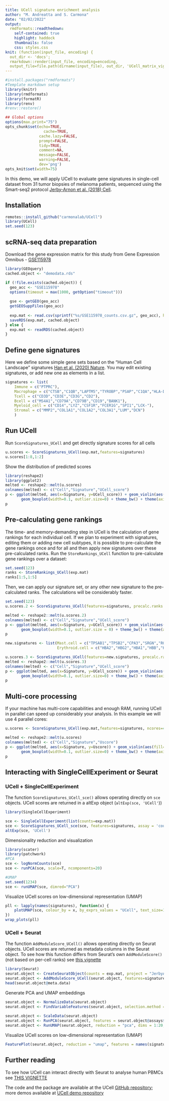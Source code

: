 ```yaml
---
title: UCell signature enrichment analysis
author: "M. Andreatta and S. Carmona"
date: "02/02/2022"
output:
  rmdformats::readthedown:
    self-contained: true
    highlight: haddock
    thumbnails: false
    css: styles.css
knit: (function(input_file, encoding) {
  out_dir <- 'docs';
  rmarkdown::render(input_file, encoding=encoding,
  output_file=file.path(dirname(input_file), out_dir, 'UCell_matrix_vignette.html'))})
---
```


```r
#install.packages("rmdformats")
#Template markdown setup
library(knitr)
library(rmdformats)
library(formatR)
library(renv)
#renv::restore()

## Global options
options(max.print="75")
opts_chunk$set(echo=TRUE,
	             cache=TRUE,
               cache.lazy=FALSE,
               prompt=FALSE,
               tidy=TRUE,
               comment=NA,
               message=FALSE,
               warning=FALSE,
               dev='png')
opts_knit$set(width=75)

```

In this demo, we will apply UCell to evaluate gene signatures in single-cell dataset from 31 tumor biopsies of melanoma patients, sequenced using the Smart-seq2 protocol [Jerby-Arnon et al. (2018) Cell](https://pubmed.ncbi.nlm.nih.gov/30388455/).

## Installation

```r
remotes::install_github("carmonalab/UCell")
library(UCell)
set.seed(123)
```

## scRNA-seq data preparation

Download the gene expression matrix for this study from Gene Expression Omnibus - [GSE115978](https://www.ncbi.nlm.nih.gov/geo/query/acc.cgi?acc=GSE115978)

```r
library(GEOquery)
cached.object <- "demodata.rds"

if (!file.exists(cached.object)) {
  geo_acc <- "GSE115978"
  options(timeout = max(1000, getOption("timeout")))
  
  gse <- getGEO(geo_acc)
  getGEOSuppFiles(geo_acc)
  
  exp.mat <- read.csv(sprintf("%s/GSE115978_counts.csv.gz", geo_acc), header=T, row.names=1, sep=",")
  saveRDS(exp.mat, cached.object)
} else {
  exp.mat <- readRDS(cached.object)
}
```

## Define gene signatures

Here we define some simple gene sets based on the "Human Cell Landscape" signatures [Han et al. (2020) Nature](https://www.nature.com/articles/s41586-020-2157-4). You may edit existing signatures, or add new one as elements in a list.
```r
signatures <- list(
    Immune = c("PTPRC"),
    Macrophage = c("CTSB","C1QB","LAPTM5","TYROBP","PSAP","C1QA","HLA-DRA","CTSD","NPC2","FCER1G"),
    Tcell = c("CD3D","CD3E","CD3G","CD2"),
    Bcell = c("MS4A1","CD79A","CD79B","CD19","BANK1"),
    Myeloid_cell = c("CD14","LYZ","CSF1R","FCER1G","SPI1","LCK-"),
    Stromal = c("MMP2","COL1A1","COL1A2","COL3A1","LUM","DCN")
    )
```

## Run UCell

Run `ScoreSignatures_UCell` and get directly signature scores for all cells
```r
u.scores <- ScoreSignatures_UCell(exp.mat,features=signatures)
u.scores[1:8,1:2]
```

Show the distribution of predicted scores
```r
library(reshape2)
library(ggplot2)
melted <- reshape2::melt(u.scores)
colnames(melted) <- c("Cell","Signature","UCell_score")
p <- ggplot(melted, aes(x=Signature, y=UCell_score)) + geom_violin(aes(fill=Signature), scale = "width") +
       geom_boxplot(width=0.1, outlier.size=0) + theme_bw() + theme(axis.text.x=element_blank())
p
```

## Pre-calculating gene rankings

The time- and memory-demanding step in UCell is the calculation of gene rankings for each individual cell. If we plan to experiment with signatures, editing them or adding new cell subtypes, it is possible to pre-calculate the gene rankings once and for all and then apply new signatures over these pre-calculated ranks. Run the `StoreRankings_UCell` function to pre-calculate gene rankings over a dataset:
```r
set.seed(123)
ranks <- StoreRankings_UCell(exp.mat)
ranks[1:5,1:5]
```

Then, we can apply our signature set, or any other new signature to the pre-calculated ranks. The calculations will be considerably faster.
```r
set.seed(123)
u.scores.2 <- ScoreSignatures_UCell(features=signatures, precalc.ranks = ranks)

melted <- reshape2::melt(u.scores.2)
colnames(melted) <- c("Cell","Signature","UCell_score")
p <- ggplot(melted, aes(x=Signature, y=UCell_score)) + geom_violin(aes(fill=Signature), scale = "width") +
       geom_boxplot(width=0.1, outlier.size = 0) + theme_bw() + theme(axis.text.x=element_blank())
p
```

```r

new.signatures <- list(Mast.cell = c("TPSAB1","TPSB2","CPA3","SRGN","RGS2","RGS1","NFKBIA","GLUL","VIM","ANXA1"),
                       Erythroid.cell = c("HBA2","HBG2","HBA1","HBB","HBG1","AHSP","ALAS2","SLC25A37","HBM"))

u.scores.3 <- ScoreSignatures_UCell(features=new.signatures, precalc.ranks = ranks)
melted <- reshape2::melt(u.scores.3)
colnames(melted) <- c("Cell","Signature","UCell_score")
p <- ggplot(melted, aes(x=Signature, y=UCell_score)) + geom_violin(aes(fill=Signature), scale = "width") +
       geom_boxplot(width=0.1, outlier.size=0) + theme_bw() + theme(axis.text.x=element_blank())
p

```

## Multi-core processing

If your machine has multi-core capabilities and enough RAM, running UCell in parallel can speed up considerably your analysis. In this example we will use 4 parallel cores:

```r
u.scores <- ScoreSignatures_UCell(exp.mat,features=signatures, ncores=4)

melted <- reshape2::melt(u.scores)
colnames(melted) <- c("Cell","Signature","Uscore")
p <- ggplot(melted, aes(x=Signature, y=Uscore)) + geom_violin(aes(fill=Signature), scale = "width") +
       geom_boxplot(width=0.1, outlier.size=0) + theme_bw() + theme(axis.text.x=element_blank())
p
```


## Interacting with SingleCellExperiment or Seurat

### UCell + SingleCellExperiment

The function `ScoreSignatures_UCell_sce()` allows operating directly on `sce` objects. UCell scores are returned in a altExp object (`altExp(sce, 'UCell'`))
```r
library(SingleCellExperiment)

sce <- SingleCellExperiment(list(counts=exp.mat))
sce <- ScoreSignatures_UCell_sce(sce, features=signatures, assay = 'counts', name=NULL, ncores=4)
altExp(sce, 'UCell')
```

Dimensionality reduction and visualization
```r
library(scater)
library(patchwork)
#PCA
sce <- logNormCounts(sce)
sce <- runPCA(sce, scale=T, ncomponents=20)

#UMAP
set.seed(1234)
sce <- runUMAP(sce, dimred="PCA")
```

Visualize UCell scores on low-dimensional representation (UMAP)
```r
pll <- lapply(names(signatures), function(x) {
    plotUMAP(sce, colour_by = x, by_exprs_values = "UCell", text_size=10)
})
wrap_plots(pll)
```

### UCell + Seurat

The function `AddModuleScore_UCell()` allows operating directly on Seurat objects. UCell scores are returned as metadata columns in the Seurat object. To see how this function differs from Seurat's own `AddModuleScore()` (not based on per-cell ranks) see [this vignette](https://carmonalab.github.io/UCell_demo/UCell_Seurat_vignette.html)
```r
library(Seurat)
seurat.object <- CreateSeuratObject(counts = exp.mat, project = "JerbyArnon")
seurat.object <- AddModuleScore_UCell(seurat.object, features=signatures, name=NULL, ncores=4)
head(seurat.object@meta.data)
```

Generate PCA and UMAP embeddings
```r
seurat.object <- NormalizeData(seurat.object)
seurat.object <- FindVariableFeatures(seurat.object, selection.method = "vst", nfeatures = 500)
  
seurat.object <- ScaleData(seurat.object)
seurat.object <- RunPCA(seurat.object, features = seurat.object@assays$RNA@var.features, npcs = 20) 
seurat.object <- RunUMAP(seurat.object, reduction = "pca", dims = 1:20, seed.use=123)
```

Visualize UCell scores on low-dimensional representation (UMAP)
```r
FeaturePlot(seurat.object, reduction = "umap", features = names(signatures), ncol=3, order=T)
```


## Further reading

To see how UCell can interact directly with Seurat to analyse human PBMCs see [THIS VIGNETTE](https://carmonalab.github.io/UCell_demo/UCell_Seurat_vignette.html)

The code and the package are available at the UCell [GitHub repository](https://github.com/carmonalab/UCell); more demos available at [UCell demo repository](https://github.com/carmonalab/UCell_demo)



